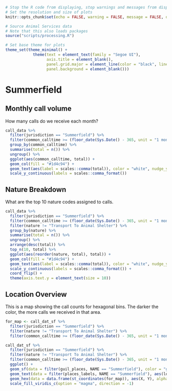 
```r
# Stop the R code from displaying, stop warnings and messages from displaying
# Set the resolution and size of plots
knitr::opts_chunk$set(echo = FALSE, warning = FALSE, message = FALSE, dpi = 320, out.width = "100%")

# Source Animal Services data
# Note that this also loads packages
source("scripts/processing.R")

# Set base theme for plots
theme_set(theme_minimal() +
            theme(text = element_text(family = "Segoe UI"),
                  axis.title = element_blank(),
                  panel.grid.major = element_line(color = "black", linetype = "dotted"),
                  panel.background = element_blank()))
```

# Summerfield {#summerfield}

## Monthly call volume {#summerfieldvolume}

How many calls do we receive each month?

```r
call_data %>%
  filter(jurisdiction == "Summerfield") %>%
  filter(common_calltime >= (floor_date(Sys.Date() - 365, unit = "1 month"))) %>%
  group_by(common_calltime) %>%
  summarise(total = n()) %>%
  ungroup() %>%
  ggplot(aes(common_calltime, total)) +
  geom_col(fill = "#1d4c94") +
  geom_text(aes(label = scales::comma(total)), color = "white", nudge_y = -1) +
  scale_y_continuous(labels = scales::comma_format())
```

## Nature Breakdown {#summerfieldnatures}

What are the top 10 nature codes assigned to calls.

```r
call_data %>%
  filter(jurisdiction == "Summerfield") %>%
  filter(common_calltime >= (floor_date(Sys.Date() - 365, unit = "1 month"))) %>%
  filter(nature != "Transport To Animal Shelter") %>%
  group_by(nature) %>%
  summarise(total = n()) %>%
  ungroup() %>%
  arrange(desc(total)) %>%
  top_n(10, total) %>%
  ggplot(aes(reorder(nature, total), total)) +
  geom_col(fill = "#1d4c94") +
  geom_text(aes(label = scales::comma(total)), color = "white", nudge_y = -1) +
  scale_y_continuous(labels = scales::comma_format()) +
  coord_flip() +
  theme(axis.text.y = element_text(size = 10))
```

## Location Overview {#summerfieldlocation}

This is a map showing the call counts for hexagonal bins. The darker the color, the more calls we received in that area.

```r
for_map <- call_dat_sf %>%
  filter(jurisdiction == "Summerfield") %>%
  filter(nature != "Transport To Animal Shelter") %>%
  filter(common_calltime >= (floor_date(Sys.Date() - 365, unit = "1 month")))

call_dat_sf %>%
  filter(jurisdiction == "Summerfield") %>%
  filter(nature != "Transport To Animal Shelter") %>%
  filter(common_calltime >= (floor_date(Sys.Date() - 365, unit = "1 month"))) %>%
  ggplot() +
  geom_sf(data = filter(guil_places, NAME == "Summerfield"), color = "grey", fill = NA) +
  geom_text(data = filter(places_labels, NAME == "Summerfield"), aes(long, lat, label = NAME), color = "black", size = 3) +
  geom_hex(data = data.frame(st_coordinates(for_map)), aes(X, Y), alpha = 0.4, show.legend = FALSE) +
  scale_fill_viridis_c(option = "magma", direction = -1)
```

